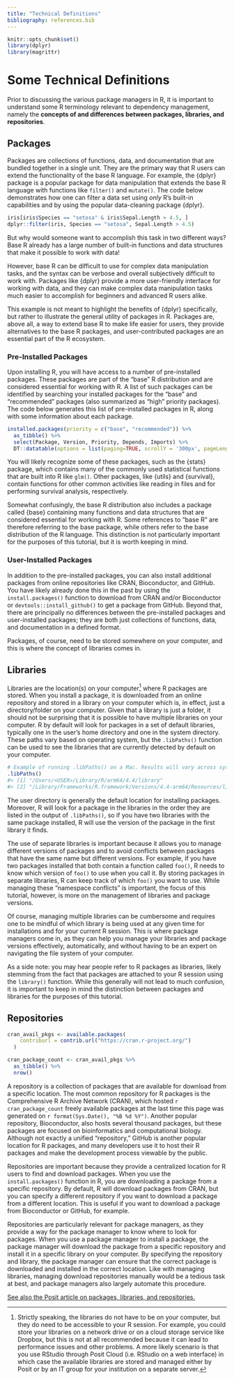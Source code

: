 ```yaml
---
title: "Technical Definitions"
bibliography: references.bib
---
```



```r
knitr::opts_chunk$set()
library(dplyr)
library(magrittr)
```

# Some Technical Definitions

Prior to discussing the various package managers in R, it is important to understand some R terminology relevant to dependency management, namely the **concepts of and differences between packages, libraries, and repositories**.

## Packages

Packages are collections of functions, data, and documentation that are bundled together in a single unit. They are the primary way that R users can extend the functionality of the base R language. For example, the {dplyr} package is a popular package for data manipulation that extends the base R language with functions like `filter()` and `mutate()`. The code below demonstrates how one can filter a data set using *only* R's built-in capabilities and by using the popular data-cleaning package {dplyr}.


``` r
iris[iris$Species == "setosa" & iris$Sepal.Length > 4.5, ]
dplyr::filter(iris, Species == "setosa", Sepal.Length > 4.5)
```

But why would someone want to accomplish this task in two different ways? Base R already has a large number of built-in functions and data structures that make it possible to work with data!

However, base R can be difficult to use for complex data manipulation tasks, and the syntax can be verbose and overall subjectively difficult to work with. Packages like {dplyr} provide a more user-friendly interface for working with data, and they can make complex data manipulation tasks much easier to accomplish for beginners and advanced R users alike.

This example is not meant to highlight the benefits of {dplyr} specifically, but rather to illustrate the general utility of packages in R. Packages are, above all, a way to extend base R to make life easier for users, they provide alternatives to the base R packages, and user-contributed packages are an essential part of the R ecosystem.


### Pre-Installed Packages

Upon installing R, you will have access to a number of pre-installed packages. These packages are part of the "base" R distribution and are considered essential for working with R. A list of such packages can be identified by searching your installed packages for the "base" and "recommended" packages (also summarized as "high" priority packages). The code below generates this list of pre-installed packages in R, along with some information about each package. 


```r
installed.packages(priority = c("base", "recommended")) %>%
  as_tibble() %>%
  select(Package, Version, Priority, Depends, Imports) %>%
  DT::datatable(options = list(paging=TRUE, scrollY = '300px', pageLength = 11))
```


You will likely recognize some of these packages, such as the {stats} package, which contains many of the commonly used statistical functions that are built into R like `glm()`. Other packages, like {utils} and {survival}, contain functions for other common activities like reading in files and for performing survival analysis, respectively.

Somewhat confusingly, the base R distribution also includes a package called {base} containing many functions and data structures that are considered essential for working with R. Some references to "base R" are therefore referring to the base package, while others refer to the base distribution of the R language. This distinction is not particularly important for the purposes of this tutorial, but it is worth keeping in mind.


### User-Installed Packages

In addition to the pre-installed packages, you can also install additional packages from online repositories like CRAN, Bioconductor, and GitHub. You have likely already done this in the past by using the `install.packages()` function to download from CRAN and/or Bioconductor or `devtools::install_github()` to get a package from GitHub. Beyond that, there are principally no differences between the pre-installed packages and user-installed packages; they are both just collections of functions, data, and documentation in a defined format. 

Packages, of course, need to be stored somewhere on your computer, and this is where the concept of libraries comes in.

## Libraries {#libraries}

Libraries are the location(s) on your computer[^1] where R packages are stored. When you install a package, it is downloaded from an online repository and stored in a library on your computer which is, in effect, just a directory/folder on your computer. Given that a library is just a folder, it should not be surprising that it is possible to have multiple libraries on your computer. R by default will look for packages in a set of default libraries, typically one in the user's home directory and one in the system directory. These paths vary based on operating system, but the `.libPaths()` function can be used to see the libraries that are currently detected by default on your computer.


``` r
# Example of running .libPaths() on a Mac. Results will vary across systems
.libPaths()
#> [1] "/Users/<USER>/Library/R/arm64/4.4/library"                      
#> [2] "/Library/Frameworks/R.framework/Versions/4.4-arm64/Resources/library"
```

The user directory is generally the default location for installing packages. Moreover, R will look for a package in the libraries in the order they are listed in the output of `.libPaths()`, so if you have two libraries with the same package installed, R will use the version of the package in the first library it finds.

The use of separate libraries is important because it allows you to manage different versions of packages and to avoid conflicts between packages that have the same name but different versions. For example, if you have two packages installed that both contain a function called `foo()`, R needs to know which version of `foo()` to use when you call it. By storing packages in separate libraries, R can keep track of which `foo()` you want to use. While managing these "namespace conflicts" is important, the focus of this tutorial, however, is more on the management of libraries and package versions.

Of course, managing multiple libraries can be cumbersome and requires one to be mindful of which library is being used at any given time for installations and for your current R session. This is where package managers come in, as they can help you manage your libraries and package versions effectively, automatically, and without having to be an expert on navigating the file system of your computer.

As a side note: you may hear people refer to R packages as libraries, likely stemming from the fact that packages are attached to your R session using the `library()` function. While this generally will not lead to much confusion, it is important to keep in mind the distinction between packages and libraries for the purposes of this tutorial.

[^1]: Strictly speaking, the libraries do not have to be on your computer, but they do need to be accessible to your R session. For example, you could store your libraries on a network drive or on a cloud storage service like Dropbox, but this is not at all recommended because it can lead to performance issues and other problems. A more likely scenario is that you use RStudio through Posit Cloud (i.e. RStudio on a web interface) in which case the available libraries are stored and managed either by Posit or by an IT group for your institution on a separate server. 


## Repositories {#repositories}

```r

cran_avail_pkgs <- available.packages(
    contriburl = contrib.url("https://cran.r-project.org/")
  ) 

cran_package_count <- cran_avail_pkgs %>%
  as_tibble() %>%
  nrow()

```



A repository is a collection of packages that are available for download from a specific location. The most common repository for R packages is the Comprehensive R Archive Network (CRAN), which hosted `r cran_package_count` freely available packages at the last time this page was generated on `r format(Sys.Date(), "%B %d %Y")`. Another popular repository, Bioconductor, also hosts several thousand packages, but these packages are focused on bioinformatics and computational biology. Although not exactly a unified "repository," GitHub is another popular location for R packages, and many developers use it to host their R packages and make the development process viewable by the public.

Repositories are important because they provide a centralized location for R users to find and download packages. When you use the `install.packages()` function in R, you are downloading a package from a specific repository. By default, R will download packages from CRAN, but you can specify a different repository if you want to download a package from a different location. This is useful if you want to download a package from Bioconductor or GitHub, for example.

Repositories are particularly relevant for package managers, as they provide a way for the package manager to know where to look for packages. When you use a package manager to install a package, the package manager will download the package from a specific repository and install it in a specific library on your computer. By specifying the repository and library, the package manager can ensure that the correct package is downloaded and installed in the correct location. Like with managing libraries, managing download repositories manually would be a tedious task at best, and package managers also largely automate this procedure.


[See also the Posit article on packages, libraries, and repositories.](https://solutions.posit.co/envs-pkgs/repos_and_libs/)

